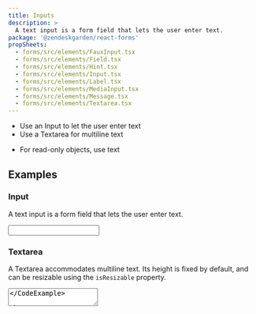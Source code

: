 ```yaml
---
title: Inputs
description: >
  A text input is a form field that lets the user enter text.
package: '@zendeskgarden/react-forms'
propSheets:
  - forms/src/elements/FauxInput.tsx
  - forms/src/elements/Field.tsx
  - forms/src/elements/Hint.tsx
  - forms/src/elements/Input.tsx
  - forms/src/elements/Label.tsx
  - forms/src/elements/MediaInput.tsx
  - forms/src/elements/Message.tsx
  - forms/src/elements/Textarea.tsx
---
```


<Usage>
  <Use>
    <ul>
      <li>Use an Input to let the user enter text</li>
      <li>Use a Textarea for multiline text</li>
    </ul>
  </Use>
  <Misuse>
    <ul>
      <li>For read-only objects, use text</li>
    </ul>
  </Misuse>
</Usage>

## Examples

### Input

A text input is a form field that lets the user enter text.


<CodeExample code={InputCode}>
  <Input />
</CodeExample>

### Textarea

A Textarea accommodates multiline text. Its height is fixed by default, and can be resizable using
the `isResizable` property.


<CodeExample code={TextareaCode}>
  <Textarea />
</CodeExample>

### MediaInput

A MediaInput can have embedded icons, to further clarify its purpose.


<CodeExample code={IconsCode}>
  <Icons />
</CodeExample>

### FauxInput

A FauxInput makes non-inputs look like inputs.


<CodeExample code={FauxInputCode}>
  <FauxInput />
</CodeExample>

### Regular weight label

Text input labels are emphasized by default. They can be regular weight using the `isRegular`
property.

Regular labels are not recommended for text inputs, as they flatten visual hierarchy making
scanning more difficult.


<CodeExample code={RegularWeightLabelCode}>
  <RegularWeightLabel />
</CodeExample>

### Hint

Hint adds additional context to the text Input’s label.


<CodeExample code={HintCode}>
  <Hint />
</CodeExample>

### Size

A text Input can be default or compact.


<CodeExample code={SizeCode}>
  <Size />
</CodeExample>

### Bare

Input borders and padding can be removed using the `isBare` property.


<CodeExample code={BareCode}>
  <Bare />
</CodeExample>

### Focus inset

Box-shadow focus styling can be inset using the `focusInset` property.

This keeps the focus contained within the input area when it is flush with another component.


<CodeExample code={FocusInsetCode}>
  <FocusInset />
</CodeExample>

### Placeholder

Placeholder text gives an example of content format. See [Placeholder text](#TODO) standard for
best practices.


<CodeExample code={PlaceholderCode}>
  <Placeholder />
</CodeExample>

### Validation

Success, warning, or danger validation messages are shown using the Message component with the text
Input.


<CodeExample code={ValidationCode}>
  <Validation />
</CodeExample>

### Inline

An Input can be styled to have an inline layout. See example code for inline styling overrides.


<CodeExample code={InlineCode}>
  <Inline />
</CodeExample>

### Disabled

A disabled Input is not interactive, and not perceived by a screen reader. See [Disabled UI](#TODO)
pattern guidelines for best practices.


<CodeExample code={DisabledCode}>
  <Disabled />
</CodeExample>

## Configuration

<Configuration reactPackage={props.data.mdx.package} propSheets={props.data.mdx.propsSheets} />

## API

<PropSheets propSheets={props.data.mdx.propsSheets} />


  query($fileAbsolutePath: String) {
    ...SidebarPageFragment
  }
`;
